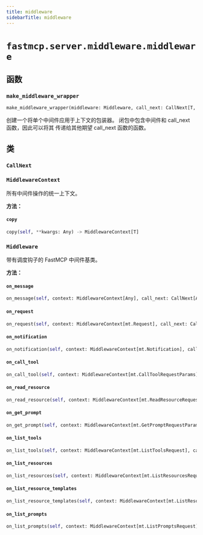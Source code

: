 ```yaml
---
title: middleware
sidebarTitle: middleware
---
```


# `fastmcp.server.middleware.middleware`

## 函数

### `make_middleware_wrapper` <sup><a href="https://github.com/jlowin/fastmcp/blob/main/src/fastmcp/server/middleware/middleware.py#L66" target="_blank"><Icon icon="github" style="width: 14px; height: 14px;" /></a></sup>

```python
make_middleware_wrapper(middleware: Middleware, call_next: CallNext[T, R]) -> CallNext[T, R]
```


创建一个将单个中间件应用于上下文的包装器。
闭包中包含中间件和 call_next 函数，因此可以将其
传递给其他期望 call_next 函数的函数。


## 类

### `CallNext` <sup><a href="https://github.com/jlowin/fastmcp/blob/main/src/fastmcp/server/middleware/middleware.py#L42" target="_blank"><Icon icon="github" style="width: 14px; height: 14px;" /></a></sup>

### `MiddlewareContext` <sup><a href="https://github.com/jlowin/fastmcp/blob/main/src/fastmcp/server/middleware/middleware.py#L47" target="_blank"><Icon icon="github" style="width: 14px; height: 14px;" /></a></sup>


所有中间件操作的统一上下文。


**方法：**

#### `copy` <sup><a href="https://github.com/jlowin/fastmcp/blob/main/src/fastmcp/server/middleware/middleware.py#L62" target="_blank"><Icon icon="github" style="width: 14px; height: 14px;" /></a></sup>

```python
copy(self, **kwargs: Any) -> MiddlewareContext[T]
```

### `Middleware` <sup><a href="https://github.com/jlowin/fastmcp/blob/main/src/fastmcp/server/middleware/middleware.py#L79" target="_blank"><Icon icon="github" style="width: 14px; height: 14px;" /></a></sup>


带有调度钩子的 FastMCP 中间件基类。


**方法：**

#### `on_message` <sup><a href="https://github.com/jlowin/fastmcp/blob/main/src/fastmcp/server/middleware/middleware.py#L126" target="_blank"><Icon icon="github" style="width: 14px; height: 14px;" /></a></sup>

```python
on_message(self, context: MiddlewareContext[Any], call_next: CallNext[Any, Any]) -> Any
```

#### `on_request` <sup><a href="https://github.com/jlowin/fastmcp/blob/main/src/fastmcp/server/middleware/middleware.py#L133" target="_blank"><Icon icon="github" style="width: 14px; height: 14px;" /></a></sup>

```python
on_request(self, context: MiddlewareContext[mt.Request], call_next: CallNext[mt.Request, Any]) -> Any
```

#### `on_notification` <sup><a href="https://github.com/jlowin/fastmcp/blob/main/src/fastmcp/server/middleware/middleware.py#L140" target="_blank"><Icon icon="github" style="width: 14px; height: 14px;" /></a></sup>

```python
on_notification(self, context: MiddlewareContext[mt.Notification], call_next: CallNext[mt.Notification, Any]) -> Any
```

#### `on_call_tool` <sup><a href="https://github.com/jlowin/fastmcp/blob/main/src/fastmcp/server/middleware/middleware.py#L147" target="_blank"><Icon icon="github" style="width: 14px; height: 14px;" /></a></sup>

```python
on_call_tool(self, context: MiddlewareContext[mt.CallToolRequestParams], call_next: CallNext[mt.CallToolRequestParams, ToolResult]) -> ToolResult
```

#### `on_read_resource` <sup><a href="https://github.com/jlowin/fastmcp/blob/main/src/fastmcp/server/middleware/middleware.py#L154" target="_blank"><Icon icon="github" style="width: 14px; height: 14px;" /></a></sup>

```python
on_read_resource(self, context: MiddlewareContext[mt.ReadResourceRequestParams], call_next: CallNext[mt.ReadResourceRequestParams, mt.ReadResourceResult]) -> mt.ReadResourceResult
```

#### `on_get_prompt` <sup><a href="https://github.com/jlowin/fastmcp/blob/main/src/fastmcp/server/middleware/middleware.py#L161" target="_blank"><Icon icon="github" style="width: 14px; height: 14px;" /></a></sup>

```python
on_get_prompt(self, context: MiddlewareContext[mt.GetPromptRequestParams], call_next: CallNext[mt.GetPromptRequestParams, mt.GetPromptResult]) -> mt.GetPromptResult
```

#### `on_list_tools` <sup><a href="https://github.com/jlowin/fastmcp/blob/main/src/fastmcp/server/middleware/middleware.py#L168" target="_blank"><Icon icon="github" style="width: 14px; height: 14px;" /></a></sup>

```python
on_list_tools(self, context: MiddlewareContext[mt.ListToolsRequest], call_next: CallNext[mt.ListToolsRequest, list[Tool]]) -> list[Tool]
```

#### `on_list_resources` <sup><a href="https://github.com/jlowin/fastmcp/blob/main/src/fastmcp/server/middleware/middleware.py#L175" target="_blank"><Icon icon="github" style="width: 14px; height: 14px;" /></a></sup>

```python
on_list_resources(self, context: MiddlewareContext[mt.ListResourcesRequest], call_next: CallNext[mt.ListResourcesRequest, list[Resource]]) -> list[Resource]
```

#### `on_list_resource_templates` <sup><a href="https://github.com/jlowin/fastmcp/blob/main/src/fastmcp/server/middleware/middleware.py#L182" target="_blank"><Icon icon="github" style="width: 14px; height: 14px;" /></a></sup>

```python
on_list_resource_templates(self, context: MiddlewareContext[mt.ListResourceTemplatesRequest], call_next: CallNext[mt.ListResourceTemplatesRequest, list[ResourceTemplate]]) -> list[ResourceTemplate]
```

#### `on_list_prompts` <sup><a href="https://github.com/jlowin/fastmcp/blob/main/src/fastmcp/server/middleware/middleware.py#L189" target="_blank"><Icon icon="github" style="width: 14px; height: 14px;" /></a></sup>

```python
on_list_prompts(self, context: MiddlewareContext[mt.ListPromptsRequest], call_next: CallNext[mt.ListPromptsRequest, list[Prompt]]) -> list[Prompt]
```
